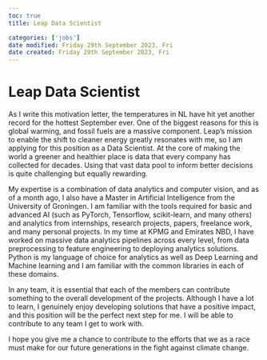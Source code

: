 ```yaml
---
toc: true
title: Leap Data Scientist

categories: ['jobs']
date modified: Friday 29th September 2023, Fri
date created: Friday 29th September 2023, Fri
---
```


# Leap Data Scientist

As I write this motivation letter, the temperatures in NL have hit yet another record for the hottest September ever. One of the biggest reasons for this is global warming, and fossil fuels are a massive component. Leap's mission to enable the shift to cleaner energy greatly resonates with me, so I am applying for this position as a Data Scientist. At the core of making the world a greener and healthier place is data that every company has collected for decades. Using that vast data pool to inform better decisions is quite challenging but equally rewarding.

My expertise is a combination of data analytics and computer vision, and as of a month ago, I also have a Master in Artificial Intelligence from the University of Groningen. I am familiar with the tools required for basic and advanced AI (such as PyTorch, Tensorflow, scikit-learn, and many others) and analytics from internships, research projects, papers, freelance work, and many personal projects. In my time at KPMG and Emirates NBD, I have worked on massive data analytics pipelines across every level, from data preprocessing to feature engineering to deploying analytics solutions. Python is my language of choice for analytics as well as Deep Learning and Machine learning and I am familiar with the common libraries in each of these domains.

In any team, it is essential that each of the members can contribute something to the overall development of the projects. Although I have a lot to learn, I genuinely enjoy developing solutions that have a positive impact, and this position will be the perfect next step for me. I will be able to contribute to any team I get to work with.

I hope you give me a chance to contribute to the efforts that we as a race must make for our future generations in the fight against climate change.
